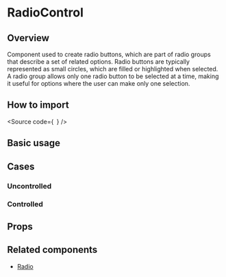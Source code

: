 

<Meta of={Stories} />

# RadioControl

## Overview

Component used to create radio buttons, which are part of radio groups that describe a set of related options.
Radio buttons are typically represented as small circles, which are filled or highlighted when selected.
A radio group allows only one radio button to be selected at a time, making it useful for options where the user can make only one selection.

## How to import

<Source
  code={`
`}
/>

## Basic usage

<Canvas of={Stories.Base} />

## Cases

### Uncontrolled

<Canvas of={CaseStories.Uncontrolled} />

### Controlled

<Canvas of={CaseStories.Controlled} />

## Props

<ArgTypes of={Stories} />

## Related components

- [Radio](?path=/story/components-form-radio--docs)
